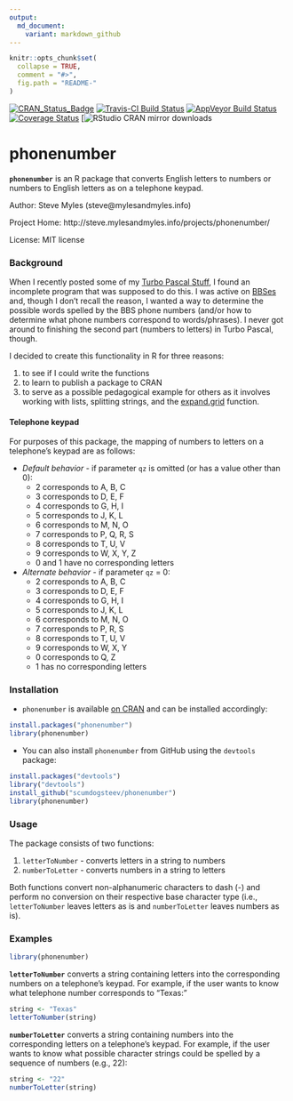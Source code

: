 ```yaml
---
output:
  md_document:
    variant: markdown_github
---
```


<!-- README.md is generated from README.Rmd. Please edit that file -->

```r
knitr::opts_chunk$set(
  collapse = TRUE,
  comment = "#>",
  fig.path = "README-"
)
```

[![CRAN_Status_Badge](http://www.r-pkg.org/badges/version/mlsjunkgen)](http://cran.r-project.org/package=mlsjunkgen) [![Travis-CI Build Status](https://travis-ci.org/scumdogsteev/phonenumber.svg?branch=master)](https://travis-ci.org/scumdogsteev/phonenumber) [![AppVeyor Build Status](https://ci.appveyor.com/api/projects/status/github/scumdogsteev/phonenumber?branch=master)](https://ci.appveyor.com/project/scumdogsteev/phonenumber) [![Coverage Status](https://coveralls.io/repos/scumdogsteev/phonenumber/badge.svg?branch=master&service=github)](https://coveralls.io/github/scumdogsteev/phonenumber?branch=master) [![RStudio CRAN mirror downloads](http://cranlogs.r-pkg.org/badges/grand-total/phonenumber)

# phonenumber

**`phonenumber`** is an R package that converts English letters to numbers or
numbers to English letters as on a telephone keypad.

Author:  Steve Myles (steve@mylesandmyles.info)

Project Home:  http://steve.mylesandmyles.info/projects/phonenumber/ 

License:  MIT license 

### Background

When I recently posted some of my [Turbo Pascal Stuff](http://steve.mylesandmyles.info/projects/turbo-pascal-stuff/), I found an incomplete 
program that was supposed to do this. I was active on [BBSes](https://en.wikipedia.org/wiki/Bulletin_board_system) and, though I don't 
recall the reason, I wanted a way to determine the possible words spelled by the
BBS phone numbers (and/or how to determine what phone numbers correspond to 
words/phrases). I never got around to finishing the second part (numbers to 
letters) in Turbo Pascal, though.

I decided to create this functionality in R for three reasons:

1. to see if I could write the functions
2. to learn to publish a package to CRAN
3. to serve as a possible pedagogical example for others as it involves working 
with lists, splitting strings, and the [expand.grid](https://stat.ethz.ch/R-manual/R-devel/library/base/html/expand.grid.html) function.

#### Telephone keypad

For purposes of this package, the mapping of numbers to letters on a telephone's
keypad are as follows:

* *Default behavior* - if parameter `qz` is omitted (or has a value other than 0):  
    * 2 corresponds to A, B, C
    * 3 corresponds to D, E, F
    * 4 corresponds to G, H, I
    * 5 corresponds to J, K, L
    * 6 corresponds to M, N, O
    * 7 corresponds to P, Q, R, S
    * 8 corresponds to T, U, V
    * 9 corresponds to W, X, Y, Z
    * 0 and 1 have no corresponding letters
* *Alternate behavior* - if parameter `qz` = 0:
    * 2 corresponds to A, B, C
    * 3 corresponds to D, E, F
    * 4 corresponds to G, H, I
    * 5 corresponds to J, K, L
    * 6 corresponds to M, N, O
    * 7 corresponds to P, R, S
    * 8 corresponds to T, U, V
    * 9 corresponds to W, X, Y
    * 0 corresponds to Q, Z
    * 1 has no corresponding letters

### Installation

* `phonenumber` is available [on CRAN](http://cran.r-project.org/web/packages/phonenumber/index.html) and can be
installed accordingly:
```r
install.packages("phonenumber")
library(phonenumber)
```
* You can also install `phonenumber` from GitHub using the `devtools` package:
```r
install.packages("devtools")
library("devtools")
install_github("scumdogsteev/phonenumber")
library(phonenumber)
```

### Usage

The package consists of two functions:

1. `letterToNumber` - converts letters in a string to numbers
2. `numberToLetter` - converts numbers in a string to letters

Both functions convert non-alphanumeric characters to dash (-) and perform no
conversion on their respective base character type (i.e., `letterToNumber` 
leaves letters as is and `numberToLetter` leaves numbers as is).

### Examples

```r
library(phonenumber)
```

**`letterToNumber`** converts a string containing letters into the corresponding 
numbers on a telephone's keypad. For example, if the user wants to know what 
telephone number corresponds to "Texas:"

```r
string <- "Texas"
letterToNumber(string)
```

**`numberToLetter`** converts a string containing numbers into the corresponding 
letters on a telephone's keypad. For example, if the user wants to know what 
possible character strings could be spelled by a sequence of numbers (e.g., 22):

```r
string <- "22"
numberToLetter(string)
```